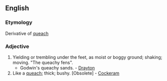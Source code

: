 ==English==

===Etymology===
Derivative of [[queach]]

===Adjective===
{{infl|en|adjective}}

# Yielding or trembling under the feet, as moist or boggy ground; shaking; moving. "The queachy fens".
#*Godwin's queachy sands. - [[Drayton]]
# Like a [[queach]]; thick; bushy. [Obsolete] - [[Cockeram]]